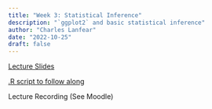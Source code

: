 ```yaml
---
title: "Week 3: Statistical Inference"
description: "`ggplot2` and basic statistical inference"
author: "Charles Lanfear"
date: "2022-10-25"
draft: false
---
```


[Lecture Slides](https://clanfear.github.io/ioc_iqa/_lectures/3_statistical-inference/slides_statistical-inference.html)

[.R script to follow along](https://clanfear.github.io/ioc_iqa/_lectures/3_statistical-inference/slides_statistical-inference.R)

Lecture Recording (See Moodle)
